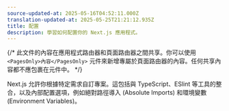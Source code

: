```yaml
---
source-updated-at: 2025-05-16T04:52:11.000Z
translation-updated-at: 2025-05-25T21:21:12.935Z
title: 配置
description: 學習如何配置你的 Next.js 應用程式。
---
```


{/* 此文件的內容在應用程式路由器和頁面路由器之間共享。你可以使用 `<PagesOnly>內容</PagesOnly>` 元件來新增專屬於頁面路由器的內容。任何共享內容都不應包裹在元件中。 */}

Next.js 允許你根據特定需求自訂專案。這包括與 TypeScript、ESlint 等工具的整合，以及內部配置選項，例如絕對路徑導入 (Absolute Imports) 和環境變數 (Environment Variables)。